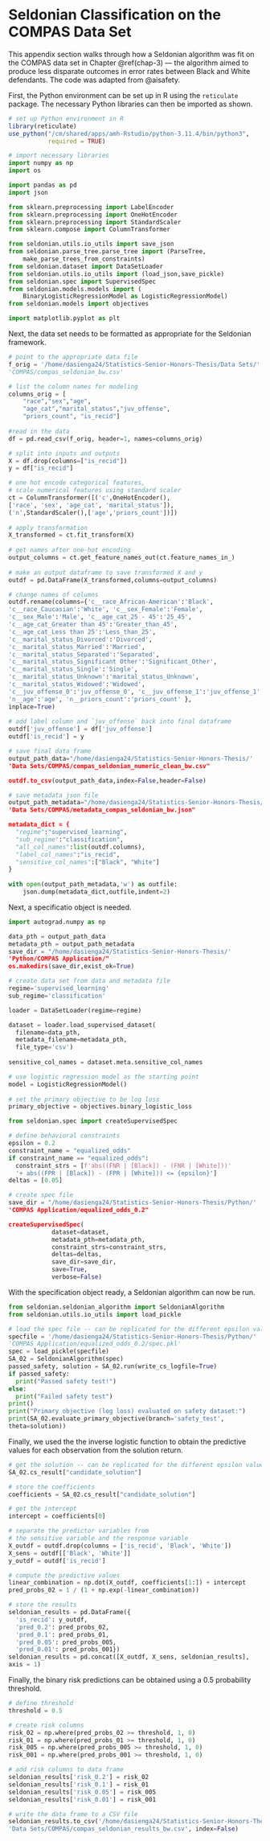 # Seldonian Classification on the COMPAS Data Set {#appendix-e}

\noindent This appendix section walks through how a Seldonian algorithm was fit on the COMPAS data set in Chapter \@ref(chap-3) — the algorithm aimed to produce less disparate outcomes in error rates between Black and White defendants. The code was adapted from @aisafety.

\noindent First, the Python environment can be set up in R using the `reticulate` package. The necessary Python libraries can then be imported as shown.

```r
# set up Python environment in R
library(reticulate)
use_python("/cm/shared/apps/amh-Rstudio/python-3.11.4/bin/python3", 
           required = TRUE)
```

```python
# import necessary libraries
import numpy as np
import os

import pandas as pd
import json

from sklearn.preprocessing import LabelEncoder
from sklearn.preprocessing import OneHotEncoder
from sklearn.preprocessing import StandardScaler
from sklearn.compose import ColumnTransformer

from seldonian.utils.io_utils import save_json
from seldonian.parse_tree.parse_tree import (ParseTree,
    make_parse_trees_from_constraints)
from seldonian.dataset import DataSetLoader
from seldonian.utils.io_utils import (load_json,save_pickle)
from seldonian.spec import SupervisedSpec
from seldonian.models.models import (
    BinaryLogisticRegressionModel as LogisticRegressionModel) 
from seldonian.models import objectives

import matplotlib.pyplot as plt
```

\noindent Next, the data set needs to be formatted as appropriate for the Seldonian framework. 

```python
# point to the appropriate data file
f_orig = '/home/dasienga24/Statistics-Senior-Honors-Thesis/Data Sets/'
'COMPAS/compas_seldonian_bw.csv'

# list the column names for modeling
columns_orig = [
    "race","sex","age",
    "age_cat","marital_status","juv_offense",
    "priors_count", "is_recid"]
    
#read in the data 
df = pd.read_csv(f_orig, header=1, names=columns_orig)

# split into inputs and outputs
X = df.drop(columns=["is_recid"])
y = df["is_recid"]

# one hot encode categorical features,
# scale numerical features using standard scaler 
ct = ColumnTransformer([('c',OneHotEncoder(),
['race', 'sex', 'age_cat', 'marital_status']), 
('n',StandardScaler(),['age','priors_count'])])
    
# apply transformation
X_transformed = ct.fit_transform(X)
    
# get names after one-hot encoding
output_columns = ct.get_feature_names_out(ct.feature_names_in_)
    
# make an output dataframe to save transformed X and y
outdf = pd.DataFrame(X_transformed,columns=output_columns)

# change names of columns 
outdf.rename(columns={'c__race_African-American':'Black', 
'c__race_Caucasian':'White', 'c__sex_Female':'Female', 
'c__sex_Male':'Male', 'c__age_cat_25 - 45':'25_45', 
'c__age_cat_Greater than 45':'Greater_than_45', 
'c__age_cat_Less than 25':'Less_than_25', 
'c__marital_status_Divorced':'Divorced',
'c__marital_status_Married':'Married', 
'c__marital_status_Separated':'Separated', 
'c__marital_status_Significant Other':'Significant_Other', 
'c__marital_status_Single':'Single', 
'c__marital_status_Unknown':'marital_status_Unknown',
'c__marital_status_Widowed':'Widowed', 
'c__juv_offense_0':'juv_offense_0', 'c__juv_offense_1':'juv_offense_1', 
'n__age':'age', 'n__priors_count':'priors_count' },
inplace=True)
    
# add label column and `juv_offense` back into final dataframe
outdf['juv_offense'] = df['juv_offense']
outdf['is_recid'] = y

# save final data frame
output_path_data="/home/dasienga24/Statistics-Senior-Honors-Thesis/'
'Data Sets/COMPAS/compas_seldonian_numeric_clean_bw.csv"

outdf.to_csv(output_path_data,index=False,header=False)

# save metadata json file
output_path_metadata="/home/dasienga24/Statistics-Senior-Honors-Thesis/'
'Data Sets/COMPAS/metadata_compas_seldonian_bw.json"

metadata_dict = {
  "regime":"supervised_learning",
  "sub_regime":"classification",
  "all_col_names":list(outdf.columns),
  "label_col_names":"is_recid",
  "sensitive_col_names":["Black", "White"]
}
    
with open(output_path_metadata,'w') as outfile:
    json.dump(metadata_dict,outfile,indent=2)
```

\noindent Next, a specificatio object is needed. 

```python
import autograd.numpy as np

data_pth = output_path_data
metadata_pth = output_path_metadata
save_dir = "/home/dasienga24/Statistics-Senior-Honors-Thesis/'
'Python/COMPAS Application/"
os.makedirs(save_dir,exist_ok=True)

# create data set from data and metadata file
regime='supervised_learning'
sub_regime='classification'

loader = DataSetLoader(regime=regime)

dataset = loader.load_supervised_dataset(
  filename=data_pth,
  metadata_filename=metadata_pth,
  file_type='csv')
  
sensitive_col_names = dataset.meta.sensitive_col_names

# use logistic regression model as the starting point
model = LogisticRegressionModel()
    
# set the primary objective to be log loss
primary_objective = objectives.binary_logistic_loss

from seldonian.spec import createSupervisedSpec

# define behavioral constraints
epsilon = 0.2
constraint_name = "equalized_odds"
if constraint_name == "equalized_odds":
  constraint_strs = [f'abs((FNR | [Black]) - (FNR | [White]))' 
  '+ abs((FPR | [Black]) - (FPR | [White])) <= {epsilon}'] 
deltas = [0.05]

# create spec file
save_dir = "/home/dasienga24/Statistics-Senior-Honors-Thesis/Python/'
'COMPAS Application/equalized_odds_0.2"

createSupervisedSpec(
            dataset=dataset,
            metadata_pth=metadata_pth,
            constraint_strs=constraint_strs,
            deltas=deltas,
            save_dir=save_dir,
            save=True,
            verbose=False)
```

\noindent With the specification object ready, a Seldonian algorithm can now be run.

```python
from seldonian.seldonian_algorithm import SeldonianAlgorithm
from seldonian.utils.io_utils import load_pickle

# load the spec file -- can be replicated for the different epsilon values
specfile = '/home/dasienga24/Statistics-Senior-Honors-Thesis/Python/'
'COMPAS Application/equalized_odds_0.2/spec.pkl'
spec = load_pickle(specfile)
SA_02 = SeldonianAlgorithm(spec)
passed_safety, solution = SA_02.run(write_cs_logfile=True)
if passed_safety:
  print("Passed safety test!")
else:
  print("Failed safety test")
print()
print("Primary objective (log loss) evaluated on safety dataset:")
print(SA_02.evaluate_primary_objective(branch='safety_test',
theta=solution))
```

\noindent Finally, we used the the inverse logistic function to obtain the predictive values for each observation from the solution return.

```python
# get the solution -- can be replicated for the different epsilon values
SA_02.cs_result["candidate_solution"]

# store the coefficients
coefficients = SA_02.cs_result["candidate_solution"]

# get the intercept
intercept = coefficients[0]

# separate the predictor variables from 
# the sensitive variable and the response variable
X_outdf = outdf.drop(columns = ['is_recid', 'Black', 'White'])
X_sens = outdf[['Black', 'White']]
y_outdf = outdf['is_recid']

# compute the predictive values
linear_combination = np.dot(X_outdf, coefficients[1:]) + intercept
pred_probs_02 = 1 / (1 + np.exp(-linear_combination))
```

```python
# store the results 
seldonian_results = pd.DataFrame({
  'is_recid': y_outdf, 
  'pred_0.2': pred_probs_02, 
  'pred_0.1': pred_probs_01, 
  'pred_0.05': pred_probs_005, 
  'pred_0.01': pred_probs_001})
seldonian_results = pd.concat([X_outdf, X_sens, seldonian_results], 
axis = 1)
```

\noindent Finally, the binary risk predictions can be obtained using a 0.5 probability threshold. 

```python
# define threshold
threshold = 0.5

# create risk columns
risk_02 = np.where(pred_probs_02 >= threshold, 1, 0)
risk_01 = np.where(pred_probs_01 >= threshold, 1, 0)
risk_005 = np.where(pred_probs_005 >= threshold, 1, 0)
risk_001 = np.where(pred_probs_001 >= threshold, 1, 0)

# add risk columns to data frame
seldonian_results['risk_0.2'] = risk_02
seldonian_results['risk_0.1'] = risk_01
seldonian_results['risk_0.05'] = risk_005
seldonian_results['risk_0.01'] = risk_001

# write the data frame to a CSV file
seldonian_results.to_csv('/home/dasienga24/Statistics-Senior-Honors-Thesis/'
'Data Sets/COMPAS/compas_seldonian_results_bw.csv', index=False)
```

